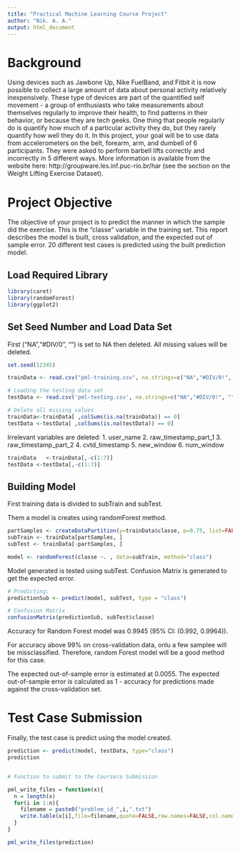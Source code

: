 ```yaml
---
title: "Practical Machine Learning Course Project"
author: "Nik. A. A."
output: html_document
---
```


# Background

Using devices such as Jawbone Up, Nike FuelBand, and Fitbit it is now possible to collect a large amount of data about personal activity relatively inexpensively. These type of devices are part of the quantified self movement - a group of enthusiasts who take measurements about themselves regularly to improve their health, to find patterns in their behavior, or because they are tech geeks. One thing that people regularly do is quantify how much of a particular activity they do, but they rarely quantify how well they do it. In this project, your goal will be to use data from accelerometers on the belt, forearm, arm, and dumbell of 6 participants. They were asked to perform barbell lifts correctly and incorrectly in 5 different ways. More information is available from the website here: http://groupware.les.inf.puc-rio.br/har (see the section on the Weight Lifting Exercise Dataset). 

# Project Objective

The objective of your project is to predict the manner in which the sample did the exercise. This is the "classe" variable in the training set. This report describes the model is built, cross validation, and the expected out of sample error. 20 different test cases is predicted using the built prediction model. 

## Load Required Library
```r
library(caret)
library(randomForest) 
library(ggplot2)
```

## Set Seed Number and Load Data Set
First ("NA","#DIV/0", "")  is set to NA then deleted.
All missing values will be deleted. 

```r
set.seed(12345)

trainData <- read.csv("pml-training.csv", na.strings=c("NA","#DIV/0!", ""))

# Loading the testing data set 
testData <- read.csv('pml-testing.csv', na.strings=c("NA","#DIV/0!", ""))

# Delete all missing values
trainData<-trainData[ ,colSums(is.na(trainData)) == 0]
testData <-testData[ ,colSums(is.na(testData)) == 0]
````

Irrelevant variables are deleted:
1. user_name
2. raw_timestamp_part_1
3. raw_timestamp_part_2
4. cvtd_timestamp
5. new_window
6. num_window

```r
trainData   <-trainData[,-c(1:7)]
testData <-testData[,-c(1:7)]

```

## Building Model

First training data is divided to subTrain and subTest.

Them a model is creates using randomForest method.

```r
partSamples <- createDataPartition(y=trainData$classe, p=0.75, list=FALSE)
subTrain <- trainData[partSamples, ] 
subTest <- trainData[-partSamples, ]

model <- randomForest(classe ~. , data=subTrain, method="class")
```

Model generated is tested using subTest.
Confusion Matrix is generated to get the expected error.

```r
# Predicting:
predictionSub <- predict(model, subTest, type = "class")

# Confusion Matrix
confusionMatrix(predictionSub, subTest$classe)
`````
Accuracy for Random Forest model was 0.9945 (95% CI: (0.992, 0.9964)).

For accuracy above 99% on cross-validation data, onlu a few samplee will be missclassified.
Therefore, random Forest model will be a good method for this case.

The expected out-of-sample error is estimated at 0.0055. The expected out-of-sample error is calculated as 1 - accuracy for predictions made against the cross-validation set. 

# Test Case Submission

Finally, the test case is predict using the model created.
```r
prediction <- predict(model, testData, type="class")
prediction


# Function to submit to the Coursera Submission

pml_write_files = function(x){
  n = length(x)
  for(i in 1:n){
    filename = paste0("problem_id_",i,".txt")
    write.table(x[i],file=filename,quote=FALSE,row.names=FALSE,col.names=FALSE)
  }
}

pml_write_files(prediction)

```
